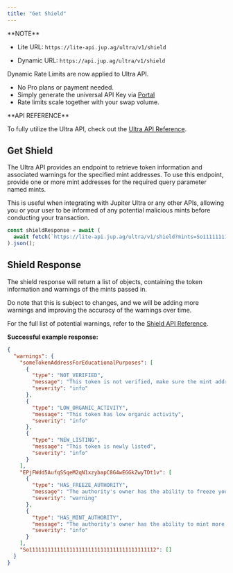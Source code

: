 ```yaml
---
title: "Get Shield"
---
```


<Info>
  **NOTE**

  - Lite URL: `https://lite-api.jup.ag/ultra/v1/shield`

  - Dynamic URL: `https://api.jup.ag/ultra/v1/shield`

  Dynamic Rate Limits are now applied to Ultra API.

  * No Pro plans or payment needed.
  * Simply generate the universal API Key via [Portal](https://portal.jup.ag)
  * Rate limits scale together with your swap volume.

<CardGroup cols={1}>
  <Card title="Read more about Ultra API Dynamic Rate Limit" href="/docs/api-rate-limit" icon="book-open" horizontal/>
</CardGroup>
</Info>

<Tip>
  **API REFERENCE**

  To fully utilize the Ultra API, check out the [Ultra API Reference](/api/ultra-api/shield).
</Tip>

## Get Shield

The Ultra API provides an endpoint to retrieve token information and associated warnings for the specified mint addresses. To use this endpoint, provide one or more mint addresses for the required query parameter named mints.

This is useful when integrating with Jupiter Ultra or any other APIs, allowing you or your user to be informed of any potential malicious mints before conducting your transaction.

```js
const shieldResponse = await (
  await fetch(`https://lite-api.jup.ag/ultra/v1/shield?mints=So11111111111111111111111111111111111111112,EPjFWdd5AufqSSqeM2qN1xzybapC8G4wEGGkZwyTDt1v,someTokenAddressForEducationalPurposes`)
).json();
```

## Shield Response

The shield response will return a list of objects, containing the token information and warnings of the mints passed in.

Do note that this is subject to changes, and we will be adding more warnings and improving the accuracy of the warnings over time.

For the full list of potential warnings, refer to the [Shield API Reference](/api/ultra-api/shield).

**Successful example response:**

```json expandable
{
  "warnings": {
    "someTokenAddressForEducationalPurposes": [
      {
        "type": "NOT_VERIFIED",
        "message": "This token is not verified, make sure the mint address is correct before trading",
        "severity": "info"
      },
      {
        "type": "LOW_ORGANIC_ACTIVITY",
        "message": "This token has low organic activity",
        "severity": "info"
      },
      {
        "type": "NEW_LISTING",
        "message": "This token is newly listed",
        "severity": "info"
      }
    ],
    "EPjFWdd5AufqSSqeM2qN1xzybapC8G4wEGGkZwyTDt1v": [
      {
        "type": "HAS_FREEZE_AUTHORITY",
        "message": "The authority's owner has the ability to freeze your token account, preventing you from further trading",
        "severity": "warning"
      },
      {
        "type": "HAS_MINT_AUTHORITY",
        "message": "The authority's owner has the ability to mint more tokens",
        "severity": "info"
      }
    ],
    "So11111111111111111111111111111111111111112": []
  }
}
```
